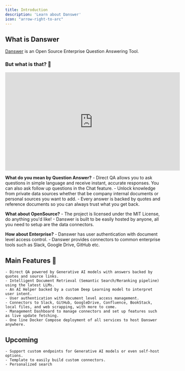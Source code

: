 ```yaml
---
title: Introduction
description: 'Learn about Danswer'
icon: "arrow-right-to-arc"
---
```


## What is Danswer

[Danswer](https://github.com/danswer-ai/danswer) is an Open Source Enterprise Question Answering Tool.

### **But what is that?** 🤔

<iframe
  width="560"
  height="315"
  src="https://www.youtube.com/embed/GyHKp0Ncefc"
  title="Danswer Demo"
  frameBorder="0"
  allow="accelerometer; autoplay; clipboard-write; encrypted-media; gyroscope; picture-in-picture; fullscreen;"
  allowfullscreen
></iframe>

**What do you mean by Question Answer?**
    - Direct QA allows you to ask questions in simple language and receive instant, accurate responses.
    You can also ask follow up questions in the Chat feature.
    - Unlock knowledge from private data sources whether that be company internal documents or personal sources you want
    to add.
    - Every answer is backed by quotes and reference documents so you can always trust what you get back.

**What about OpenSource?**
    - The project is licensed under the MIT License, do anything you'd like!
    - Danswer is built to be easily hosted by anyone, all you need to setup are the data connectors.

**How about Enterprise?**
    - Danswer has user authentication with document level access control.
    - Danswer provides connectors to common enterprise tools such as Slack, Google Drive, GitHub etc.


## Main Features 💃
    - Direct QA powered by Generative AI models with answers backed by quotes and source links.
    - Intelligent Document Retrieval (Semantic Search/Reranking pipeline) using the latest LLMs.
    - An AI Helper backed by a custom Deep Learning model to interpret user intent.
    - User authentication with document level access management.
    - Connectors to Slack, GitHub, GoogleDrive, Confluence, BookStack, local files, and web scrapping, with more to come.
    - Management Dashboard to manage connectors and set up features such as live update fetching.
    - One line Docker Compose deployment of all services to host Danswer anywhere.


## Upcoming
    - Support custom endpoints for Generative AI models or even self-host options.
    - Template to easily build custom connectors.
    - Personalized search